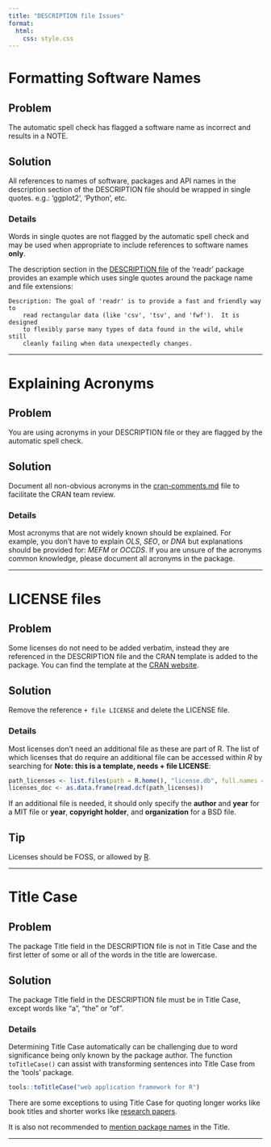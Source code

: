 ```yaml
---
title: "DESCRIPTION file Issues"
format: 
  html:
    css: style.css
---
```


# Formatting Software Names

## Problem

The automatic spell check has flagged a software name as incorrect and results in a NOTE.

## Solution

All references to names of software, packages and API names in the description section of the DESCRIPTION file should be wrapped in single quotes. e.g.: 'ggplot2', 'Python', etc.

### Details

Words in single quotes are not flagged by the automatic spell check and may be used when appropriate to include references to software names **only**.

The description section in the [DESCRIPTION file](https://github.com/tidyverse/readr/blob/main/DESCRIPTION) of the 'readr' package provides an example which uses single quotes around the package name and file extensions:

```         
Description: The goal of 'readr' is to provide a fast and friendly way to
    read rectangular data (like 'csv', 'tsv', and 'fwf').  It is designed
    to flexibly parse many types of data found in the wild, while still
    cleanly failing when data unexpectedly changes.
```

------------------------------------------------------------------------


# Explaining Acronyms

## Problem

You are using acronyms in your DESCRIPTION file or they are flagged by the automatic spell check.

## Solution

Document all non-obvious acronyms in the [cran-comments.md](https://usethis.r-lib.org/reference/use_cran_comments.html) file to facilitate the CRAN team review.

### Details

Most acronyms that are not widely known should be explained. For example, you don’t have to explain *OLS*, *SEO*, or *DNA* but explanations should be provided for: *MEFM* or *OCCDS*. If you are unsure of the acronyms common knowledge, please document all acronyms in the package.


------------------------------------------------------------------------


# LICENSE files

## Problem

Some licenses do not need to be added verbatim, instead they are referenced in the DESCRIPTION file and the CRAN template is added to the package. You can find the template at the [CRAN website](https://cran.r-project.org/web/licenses/).

## Solution

Remove the reference `+ file LICENSE` and delete the LICENSE file.

### Details

Most licenses don’t need an additional file as these are part of R. The list of which licenses that do require an additional file can be accessed within _R_ by searching for **Note: this is a template, needs + file LICENSE**:

```r
path_licenses <- list.files(path = R.home(), "license.db", full.names = TRUE, recursive = TRUE)
licenses_doc <- as.data.frame(read.dcf(path_licenses))
```

If an additional file is needed, it should only specify the **author** and **year** for a MIT file or **year**, **copyright holder**, and **organization** for a BSD file. 

::: callout-tip
## Tip

Licenses should be FOSS, or allowed by [R](https://svn.r-project.org/R/trunk/share/licenses/license.db). 

:::


------------------------------------------------------------------------

# Title Case

## Problem

The package Title field in the DESCRIPTION file is not in Title Case and the first letter of some or all of the words in the title are lowercase.

## Solution

The package Title field in the DESCRIPTION file must be in Title Case, except words like "a", "the" or "of".

### Details

Determining Title Case automatically can be challenging due to word significance being only known by the package author. The function `toTitleCase()` can assist with transforming sentences into Title Case from the 'tools' package.

```r
tools::toTitleCase("web application framework for R")
```

::: callout-note
There are some exceptions to using Title Case for quoting longer works like book titles and shorter works like [research papers](https://www.scribbr.com/academic-writing/title-case/#:~:text=In%20title%20case%2C%20the%20first,title%2C%20subtitle%2C%20or%20heading.). 

It is also not recommended to [mention package names](https://cran.r-project.org/doc/manuals/r-devel/R-exts.html#The-DESCRIPTION-file) in the Title.
:::

------------------------------------------------------------------------

